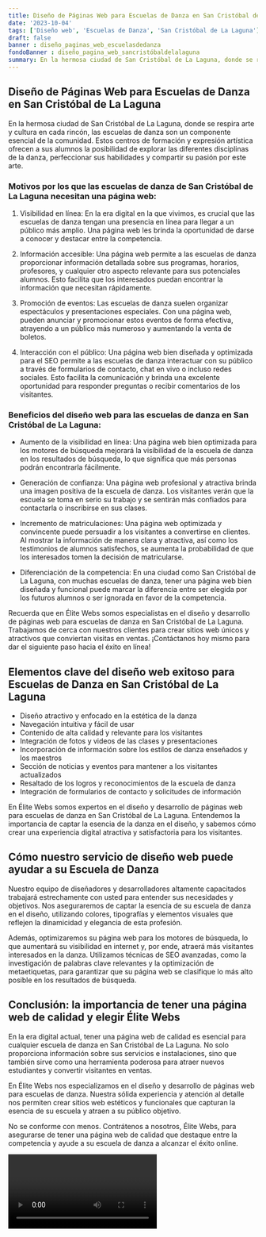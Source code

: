 ```yaml
---
title: Diseño de Páginas Web para Escuelas de Danza en San Cristóbal de La Laguna
date: '2023-10-04'
tags: ['Diseño web', 'Escuelas de Danza', 'San Cristóbal de La Laguna']
draft: false
banner : diseño_paginas_web_escuelasdedanza
fondoBanner : diseño_pagina_web_sancristóbaldelalaguna
summary: En la hermosa ciudad de San Cristóbal de La Laguna, donde se respira arte y cultura en cada rincón, las escuelas de danza son un componente esencial de la comunidad. Estos centros de formación y expresión artística ofrecen a sus alumnos la posibilidad de explorar las diferentes disciplinas de la danza, perfeccionar sus habilidades y compartir su pasión por este arte.
---
```


## Diseño de Páginas Web para Escuelas de Danza en San Cristóbal de La Laguna

En la hermosa ciudad de San Cristóbal de La Laguna, donde se respira arte y cultura en cada rincón, las escuelas de danza son un componente esencial de la comunidad. Estos centros de formación y expresión artística ofrecen a sus alumnos la posibilidad de explorar las diferentes disciplinas de la danza, perfeccionar sus habilidades y compartir su pasión por este arte.

### Motivos por los que las escuelas de danza de San Cristóbal de La Laguna necesitan una página web:

1. Visibilidad en línea: En la era digital en la que vivimos, es crucial que las escuelas de danza tengan una presencia en línea para llegar a un público más amplio. Una página web les brinda la oportunidad de darse a conocer y destacar entre la competencia.

2. Información accesible: Una página web permite a las escuelas de danza proporcionar información detallada sobre sus programas, horarios, profesores, y cualquier otro aspecto relevante para sus potenciales alumnos. Esto facilita que los interesados puedan encontrar la información que necesitan rápidamente.

3. Promoción de eventos: Las escuelas de danza suelen organizar espectáculos y presentaciones especiales. Con una página web, pueden anunciar y promocionar estos eventos de forma efectiva, atrayendo a un público más numeroso y aumentando la venta de boletos.

4. Interacción con el público: Una página web bien diseñada y optimizada para el SEO permite a las escuelas de danza interactuar con su público a través de formularios de contacto, chat en vivo o incluso redes sociales. Esto facilita la comunicación y brinda una excelente oportunidad para responder preguntas o recibir comentarios de los visitantes.

### Beneficios del diseño web para las escuelas de danza en San Cristóbal de La Laguna:

- Aumento de la visibilidad en línea: Una página web bien optimizada para los motores de búsqueda mejorará la visibilidad de la escuela de danza en los resultados de búsqueda, lo que significa que más personas podrán encontrarla fácilmente.

- Generación de confianza: Una página web profesional y atractiva brinda una imagen positiva de la escuela de danza. Los visitantes verán que la escuela se toma en serio su trabajo y se sentirán más confiados para contactarla o inscribirse en sus clases.

- Incremento de matriculaciones: Una página web optimizada y convincente puede persuadir a los visitantes a convertirse en clientes. Al mostrar la información de manera clara y atractiva, así como los testimonios de alumnos satisfechos, se aumenta la probabilidad de que los interesados tomen la decisión de matricularse.

- Diferenciación de la competencia: En una ciudad como San Cristóbal de La Laguna, con muchas escuelas de danza, tener una página web bien diseñada y funcional puede marcar la diferencia entre ser elegida por los futuros alumnos o ser ignorada en favor de la competencia.

Recuerda que en Élite Webs somos especialistas en el diseño y desarrollo de páginas web para escuelas de danza en San Cristóbal de La Laguna. Trabajamos de cerca con nuestros clientes para crear sitios web únicos y atractivos que conviertan visitas en ventas. ¡Contáctanos hoy mismo para dar el siguiente paso hacia el éxito en línea!

<GifSeo />

<Cta />

## Elementos clave del diseño web exitoso para Escuelas de Danza en San Cristóbal de La Laguna

- Diseño atractivo y enfocado en la estética de la danza
- Navegación intuitiva y fácil de usar
- Contenido de alta calidad y relevante para los visitantes
- Integración de fotos y videos de las clases y presentaciones
- Incorporación de información sobre los estilos de danza enseñados y los maestros
- Sección de noticias y eventos para mantener a los visitantes actualizados
- Resaltado de los logros y reconocimientos de la escuela de danza
- Integración de formularios de contacto y solicitudes de información

En Élite Webs somos expertos en el diseño y desarrollo de páginas web para escuelas de danza en San Cristóbal de La Laguna. Entendemos la importancia de captar la esencia de la danza en el diseño, y sabemos cómo crear una experiencia digital atractiva y satisfactoria para los visitantes.

## Cómo nuestro servicio de diseño web puede ayudar a su Escuela de Danza

Nuestro equipo de diseñadores y desarrolladores altamente capacitados trabajará estrechamente con usted para entender sus necesidades y objetivos. Nos aseguraremos de captar la esencia de su escuela de danza en el diseño, utilizando colores, tipografías y elementos visuales que reflejen la dinamicidad y elegancia de esta profesión.

Además, optimizaremos su página web para los motores de búsqueda, lo que aumentará su visibilidad en internet y, por ende, atraerá más visitantes interesados en la danza. Utilizamos técnicas de SEO avanzadas, como la investigación de palabras clave relevantes y la optimización de metaetiquetas, para garantizar que su página web se clasifique lo más alto posible en los resultados de búsqueda.

## Conclusión: la importancia de tener una página web de calidad y elegir Élite Webs

En la era digital actual, tener una página web de calidad es esencial para cualquier escuela de danza en San Cristóbal de La Laguna. No solo proporciona información sobre sus servicios e instalaciones, sino que también sirve como una herramienta poderosa para atraer nuevos estudiantes y convertir visitantes en ventas.

En Élite Webs nos especializamos en el diseño y desarrollo de páginas web para escuelas de danza. Nuestra sólida experiencia y atención al detalle nos permiten crear sitios web estéticos y funcionales que capturan la esencia de su escuela y atraen a su público objetivo.

No se conforme con menos. Contrátenos a nosotros, Élite Webs, para asegurarse de tener una página web de calidad que destaque entre la competencia y ayude a su escuela de danza a alcanzar el éxito online.

<Video />

<CtaBot job='Escuelas de Danza' city='San Cristóbal de La Laguna'/>

<Gmaps query='San Cristóbal de La Laguna+españa+maps' />